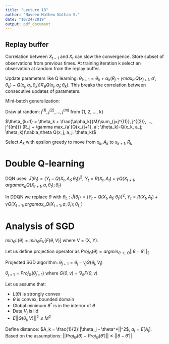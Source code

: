 ```yaml
---
title: "Lecture 18"
author: "Naveen Mathew Nathan S."
date: "10/24/2019"
output: pdf_document
---
```


## Replay buffer

Correlation between $X_{t-1}$ and $X_t$ can slow the convergence. Store subset of observations from previous times. At training iteration k select an observation at random from the replay buffer.

Update parameters like Q learning: $\theta_{k+1} = \theta_k + \alpha_k(R_j + \gamma max_{a'}Q(x_{j+1}, a', \theta_k)-Q(x_j, a_j, \theta_k))\nabla_\theta Q(x_j,a_j;\theta_k)$. This breaks the correlation between consecutive updates of parameters.

Mini-batch generalization:

Draw at random: $j^{(1)}, j^{(2)}, ..., j^{(m)}$ from {1, 2, ..., k}

$\theta_{k+1} = \theta_k + \frac{\alpha_k}{M}\sum_{j=j^{(1)}, j^{(2)}, ..., j^{(m)}} (R_j + \gamma max_{a'}Q(x_{j+1}, a'; \theta_k)-Q(x_k, a_j; \theta_k))\nabla_\theta Q(x_j, a_j; \theta_k)$

Select $A_k$ with epsilon greedy to move from $x_k, A_k$ to $x_{k+1}, R_k$

# Double Q-learning

DQN uses: $\tilde J(\theta_t) = (Y_t - Q(X_t, A_t; \theta_t))^2$, $Y_t = R(X_t,A_t) + \gamma Q(X_{t+1}, argamax_a Q(X_{t+1}, a, \theta_t); \theta_t)$

In DDQN we replace $\theta$ with $\theta_{t_-}$: $\tilde J(\theta_t) = (Y_t - Q(X_t, A_t; \theta_t))^2$, $Y_t = R(X_t,A_t) + \gamma Q(X_{t+1}, argamax_a Q(X_{t+1}, a, \theta_t); \theta_{t_-})$

# Analysis of SGD

$min_\theta L(\theta) = min_\theta E_V[F(\theta, V)]$ where V = (X, Y).

Let us define projection operator as $Proj_\Theta(\theta) = argmin_{\theta' \in \Theta} ||\theta - \theta'||_2$

Projected SGD algorithm: $\tilde \theta_{j+1} = \theta_j - \gamma_jG(\theta_j, V_j)$

$\theta_{j+1} = Proj_\Theta(\tilde \theta_{j+1})$ where $G(\theta, v) = \nabla_\theta F(\theta, v)$

Let us assume that:

- $L(\theta)$ is strongly convex
- $\theta$ is convex, bounded domain
- Global minimum $\theta^*$ is in the interior of $\theta$
- Data $V_j$ is iid
- $E||G(\theta_j, V)||^2 \le M^2$

Define distance: $A_k = \frac{1}{2}||\theta_j - \theta^*||^2$, $a_j = E[A_j]$. Based on the assumptions: $||Proj_\Theta(\theta)-Proj_\Theta(\theta')|| \le ||\theta - \theta'||$